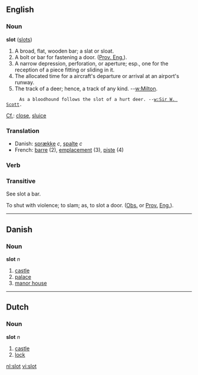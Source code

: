 {{rfc}}
==English==
===Noun===
'''slot''' ([[slots]])

#A broad, flat, wooden bar; a slat or sloat.
#A bolt or bar for fastening a door. ([[Prov. Eng.]]).
#A narrow depression, perforation, or aperture; esp., one for the reception of a piece fitting or sliding in it.
#The allocated time for a aircraft's departure or arrival at an airport's runway.
#The track of a deer; hence, a track of any kind. --[[w:Milton]].
      As a bloodhound follows the slot of a hurt deer. --[[w:Sir W. Scott]].

[[Cf.]]: [[close]], [[sluice]]

===Translation===
*Danish: [[sprække]] ''c'', [[spalte]] ''c''
*French: [[barre]] (2), [[emplacement]] (3), [[piste]] (4)

===Verb===

===Transitive===
See slot a bar.

To shut with violence; to slam; as, to slot a door. ([[Obs.]] or
[[Prov.]] [[Eng.]]).

----

==Danish==
===Noun===
'''slot''' ''n''

# [[castle]]
# [[palace]]
# [[manor house]]

----

==Dutch==
===Noun===
'''slot''' ''n''

# [[castle]]
# [[lock]]

[[nl:slot]]
[[vi:slot]]